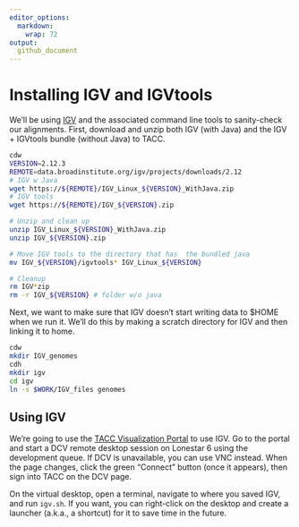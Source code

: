 ```yaml
---
editor_options: 
  markdown: 
    wrap: 72
output:
  github_document
---
```


# Installing IGV and IGVtools

We'll be using [IGV](https://igv.org) and the associated command line tools to sanity-check our alignments. 
First, download and unzip both IGV (with Java) and the IGV + IGVtools bundle (without Java) to TACC.

```bash
cdw 
VERSION=2.12.3
REMOTE=data.broadinstitute.org/igv/projects/downloads/2.12
# IGV w Java
wget https://${REMOTE}/IGV_Linux_${VERSION}_WithJava.zip 
# IGV tools
wget https://${REMOTE}/IGV_${VERSION}.zip

# Unzip and clean up
unzip IGV_Linux_${VERSION}_WithJava.zip
unzip IGV_${VERSION}.zip

# Move IGV tools to the directory that has  the bundled java
mv IGV_${VERSION}/igvtools* IGV_Linux_${VERSION}

# Cleanup
rm IGV*zip
rm -r IGV_${VERSION} # folder w/o java 
```

Next, we want to make sure that IGV doesn't start writing data to $HOME when we run it. We'll do this by making a scratch directory for IGV and then linking it to home.

```bash
cdw
mkdir IGV_genomes
cdh
mkdir igv
cd igv
ln -s $WORK/IGV_files genomes
```

## Using IGV

We're going to use the [TACC Visualization Portal](vis.tacc.utexas.edu/) to use IGV.
Go to the portal and start a DCV remote desktop session on Lonestar 6 using the development queue.
If DCV is unavailable, you can use VNC instead.
When the page changes, click the green "Connect" button (once it appears), then sign into TACC on the DCV page.

On the virtual desktop, open a terminal, navigate to where you saved IGV, and run `igv.sh`.
If you want, you can right-click on the desktop and create a launcher (a.k.a., a shortcut) for it to save time in the future.
